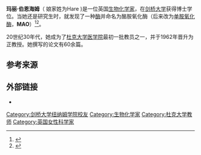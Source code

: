 {{Infobox scientist
| birth_date = {{birth date|1902|6|28|df=y}}
| birth_place = 英格兰[[格洛斯特|格洛斯特]]
| birth_name = Mary Lilias Christian Hare
| death_date = {{death date and age|1997|11|19|1902|6|28|df=y}}
| known_for = 发现酪胺氧化酶
| nationality = [[英国|英国]]
| spouse = {{marriage|[[弗雷德里克·伯恩海姆|弗雷德里克·伯恩海姆]]|1928}}
| alma_mater = [[剑桥大学|剑桥大学]]
| fields = [[生物化学|生物化学]]
| workplaces = {{plainlist|
* [[剑桥大学纽纳姆学院|剑桥大学纽纳姆学院]]
* [[杜克大学医学院|杜克大学医学院]]
}}
}}
'''玛丽·伯恩海姆'''（{{lang-en|Mary Bernheim}} 娘家姓为Hare {{bd|1902年||1997年|}})是一位英国[[生物化学家|生物化学家]]，在[[剑桥大学|剑桥大学]]获得博士学位。当她还是研究生时，就发现了一种[[酶|酶]]并命名为酪胺氧化酶（后来改为[[单胺氧化酶|单胺氧化酶]]，'''MAO'''）<ref name="pmid16744124">{{cite journal | author = Hare ML | title = Tyramine oxidase: A new enzyme system in liver | journal = Biochem. J. | volume = 22 | issue = 4 | pages = 968–79 | year = 1928 | pmid = 16744124 | pmc = 1252213 | doi = | url =https://archive.org/details/sim_biochemical-journal_1928_22_4/page/968| issn = }}</ref><ref name="pmid10643441">{{cite journal | author = Slotkin TA | title = Mary Bernheim and the discovery of monoamine oxidase | journal = Brain Res. Bull. | volume = 50 | issue = 5-6 | pages = 373 | year = 1999 | pmid = 10643441 | doi = 10.1016/S0361-9230(99)00110-0| url = | issn = }}</ref>。

20世纪30年代，她成为了[[杜克大学医学院|杜克大学医学院]]最初一批教员之一，并于1962年晋升为正教授。她撰写的论文有60余篇。

==参考来源==
{{Reflist}}

== 外部链接 ==
* {{cite web| url =http://digitaldukemed.mc.duke.edu/med_women/women/bernheim_mary| title =Dr. Mary Bernheim's Gallery| author =| authorlink =| coauthors =| date =| format =| work =Women in Duke Medicine| publisher =Duke Medical Center| pages =| language =| archiveurl =https://web.archive.org/web/20130309000618/http://digitaldukemed.mc.duke.edu/med_women/women/bernheim_mary| archivedate =2013-03-09| quote =| accessdate =| deadurl =yes}}

{{Authority control}}

{{DEFAULTSORT:Bernheim, Mary}}
[[Category:剑桥大学纽纳姆学院校友|Category:剑桥大学纽纳姆学院校友]]
[[Category:生物化学家|Category:生物化学家]]
[[Category:杜克大学教师|Category:杜克大学教师]]
[[Category:英国女性科学家|Category:英国女性科学家]]
{{科学家小作品}}
